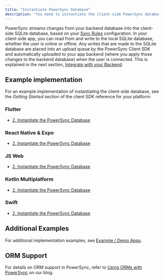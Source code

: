 ```yaml
---
title: "Instantiate PowerSync Database"
description: "You need to instantiate the client-side PowerSync database — this is the core managed local SQLite database."
---
```


PowerSync streams changes from your backend database into the client-side SQLite database, based on your [Sync Rules](/usage/sync-rules) configuration. In your client-side app, you can read from and write to the local SQLite database, whether the user is online or offline. Any writes that are made to the SQLite database are placed into an upload queue by the PowerSync Client SDK and automatically uploaded to your app backend (where you apply those changes to the backend database) when the user is connected. This is explained in the next section, [Integrate with your Backend](/usage/installation/client-side-setup/integrating-with-your-backend).

## Example implementation

For an example implementation of instantiating the client-side database, see the _Getting Started_ section of the client SDK reference for your platform:

### <Icon icon="flutter" iconType="solid" size="24"/> Flutter

* [2\. Instantiate the PowerSync Database](/client-sdk-references/flutter#id-2.-instantiate-the-powersync-database)

### <Icon icon="react" iconType="solid" size="24"/> React Native & Expo

* [2\. Instantiate the PowerSync Database](/client-sdk-references/react-native-and-expo#id-2.-instantiate-the-powersync-database)

### <Icon icon="js" iconType="solid" size="24"/> JS Web

* [2\. Instantiate the PowerSync Database](/client-sdk-references/javascript-web#id-2.-instantiate-the-powersync-database)

### <Icon icon="flag" iconType="solid" size="24"/> Kotlin Multiplatform

* [2\. Instantiate the PowerSync Database](/client-sdk-references/kotlin-multiplatform#id-2.-instantiate-the-powersync-database)

### <Icon icon="swift" iconType="solid" size="24"/> Swift

* [2\. Instantiate the PowerSync Database](/client-sdk-references/swift#id-2.-instantiate-the-powersync-database)

## Additional Examples

For additional implementation examples, see [Example / Demo Apps](/resources/demo-apps-example-projects).

## ORM Support

For details on ORM support in PowerSync, refer to [Using ORMs with PowerSync](https://www.powersync.com/blog/using-orms-with-powersync) on our blog.

